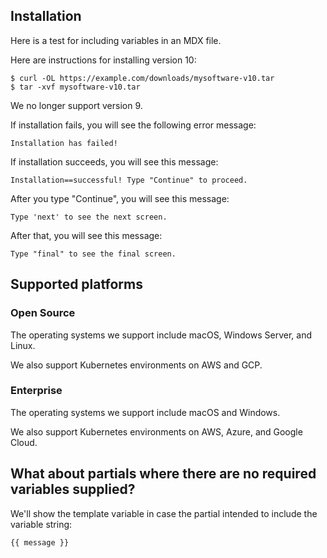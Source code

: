## Installation

Here is a test for including variables in an MDX file.

Here are instructions for installing version 10:

```code
$ curl -OL https://example.com/downloads/mysoftware-v10.tar
$ tar -xvf mysoftware-v10.tar
```

We no longer support version 9.

If installation fails, you will see the following error message:

```text
Installation has failed!
```

If installation succeeds, you will see this message:

```text
Installation==successful! Type "Continue" to proceed.
```

After you type "Continue", you will see this message:

```text
Type 'next' to see the next screen.
```

After that, you will see this message:

```text
Type "final" to see the final screen.
```

## Supported platforms

### Open Source

The operating systems we support include macOS, Windows Server, and Linux.

We also support Kubernetes environments on AWS and GCP.

### Enterprise

The operating systems we support include macOS and Windows.

We also support Kubernetes environments on AWS, Azure, and Google Cloud.

## What about partials where there are no required variables supplied?

We'll show the template variable in case the partial intended to include the
variable string:

```text
{{ message }}
```
